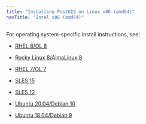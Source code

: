 ```yaml
---
title: "Installing PostGIS on Linux x86 (amd64)"
navTitle: "Intel x86 (amd64)"
---
```


For operating system-specific install instructions, see:

  - [RHEL 8/OL 8](01_postgis_rhel8_x86) 

  - [Rocky Linux 8/AlmaLinux 8](02_postgis_other_linux8_x86)
  - [RHEL 7/OL 7](03_postgis_rhel7_x86)
  - [SLES 15](05_postgis_sles15_x86)
  - [SLES 12](06_postgis_sles12_x86)
  - [Ubuntu 20.04/Debian 10](07_postgis_ubuntu20_deb10_x86)
  - [Ubuntu 18.04/Debian 9](08_postgis_ubuntu18_deb9_x86)

